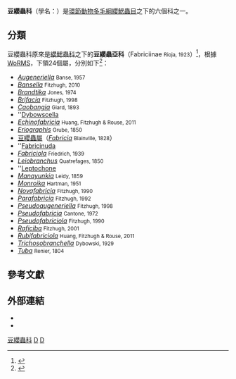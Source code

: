 {{Automatic Taxobox
| taxon = Fabriciidae
| authority = Rioja, 1923
| image = Manayunkia aestuarina.jpg
| image_caption = ''[[Manayunkia_aestuarina|Manayunkia aestuarina]]''
}}
'''豆纓蟲科'''（學名：{{lang|la|'''Fabriciidae'''}}）是[[環節動物|環節動物]][[多毛綱|多毛綱]][[纓鰓蟲目|纓鰓蟲目]]之下的六個科之一。

==分類==
豆纓蟲科原來是[[纓鰓蟲科|纓鰓蟲科]]之下的'''豆纓蟲亞科'''（Fabriciinae <small>Rioja, 1923</small>）<ref>{{cite book |url=http://www.booksee.com.cn/6697787/ |title=無脊椎動物 環節動物門 多毛綱(三) 纓鰓蟲目-中國動物志-第五十四卷 |deadurl=yes |archiveurl=https://web.archive.org/web/20160329042947/http://www.booksee.com.cn/6697787/ |archivedate=2016-03-29 |access-date=2016-03-20 }}</ref>，根據[[WoRMS|WoRMS]]，下領24個屬，分別如下<ref name="WoRMS_154918">{{cite WoRMS |id=154918 |title=Fabriciidae Rioja, 1923 
|last1=Appeltans |first1=Ward
|last2=Vanden Berghe |first2=Edward
|last3=Fauchald |first3=Kristian
|last4=Read |first4=Geoffrey 
|date=2012-05-24 |accessdate=2016-03-05 }}</ref>：
*''[[Augeneriella|Augeneriella]]'' <small>Banse, 1957</small>
*''[[Bansella|Bansella]]'' <small>Fitzhugh, 2010</small>
*''[[Brandtika|Brandtika]]'' <small>Jones, 1974</small>
*''[[Brifacia|Brifacia]]'' <small>Fitzhugh, 1998</small>
*''[[Caobangia|Caobangia]]'' <small>Giard, 1893</small>
*''[[Dybowscella|Dybowscella]]
*''[[Echinofabricia|Echinofabricia]]'' <small>Huang, Fitzhugh & Rouse, 2011</small>
*''[[Eriographis|Eriographis]]'' <small>Grube, 1850</small>
*[[豆纓蟲屬|豆纓蟲屬]]（''[[Fabricia|Fabricia]]'' <small>Blainville, 1828</small>）
*''[[Fabricinuda|Fabricinuda]]
*''[[Fabriciola|Fabriciola]]'' <small>Friedrich, 1939</small>
*''[[Leiobranchus|Leiobranchus]]'' <small>Quatrefages, 1850</small>
*''[[Leptochone|Leptochone]]
*''[[Manayunkia|Manayunkia]]'' <small>Leidy, 1859</small>
*''[[Monroika|Monroika]]'' <small>Hartman, 1951</small>
*''[[Novafabricia|Novafabricia]]'' <small>Fitzhugh, 1990</small>
*''[[Parafabricia|Parafabricia]]'' <small>Fitzhugh, 1992</small>
*''[[Pseudoaugeneriella|Pseudoaugeneriella]]'' <small>Fitzhugh, 1998</small>
*''[[Pseudofabricia|Pseudofabricia]]'' <small>Cantone, 1972</small>
*''[[Pseudofabriciola|Pseudofabriciola]]'' <small>Fitzhugh, 1990</small>
*''[[Raficiba|Raficiba]]'' <small>Fitzhugh, 2001</small>
*''[[Rubifabriciola|Rubifabriciola]]'' <small>Huang, Fitzhugh & Rouse, 2011</small>
*''[[Trichosobranchella|Trichosobranchella]]'' <small>Dybowski, 1929</small>
*''[[Tuba|Tuba]]'' <small>Renier, 1804</small>

==參考文獻==
{{reflist}}

==外部連結==
{{commonscat|Fabriciidae}}
* {{eol|21582010}}
* {{NCBI|id=1002757|title=''Fabriciidae'' }}
{{Taxonbar}}
[[Category:豆纓蟲科|]]
[[Category:_纓鰓蟲目|D]]
[[Category:_1923年描述的分类群|D]]